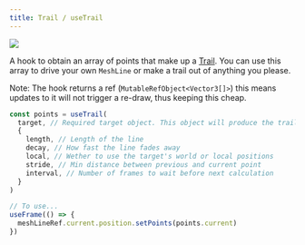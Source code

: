 ```yaml
---
title: Trail / useTrail
---
```


[![](https://img.shields.io/badge/-storybook-%23ff69b4)](https://drei.vercel.app/?path=/story/misc-trail)

A hook to obtain an array of points that make up a [Trail](#trail). You can use this array to drive your own `MeshLine` or make a trail out of anything you please.

Note: The hook returns a ref (`MutableRefObject<Vector3[]>`) this means updates to it will not trigger a re-draw, thus keeping this cheap.

```js
const points = useTrail(
  target, // Required target object. This object will produce the trail.
  {
    length, // Length of the line
    decay, // How fast the line fades away
    local, // Wether to use the target's world or local positions
    stride, // Min distance between previous and current point
    interval, // Number of frames to wait before next calculation
  }
)

// To use...
useFrame(() => {
  meshLineRef.current.position.setPoints(points.current)
})
```
